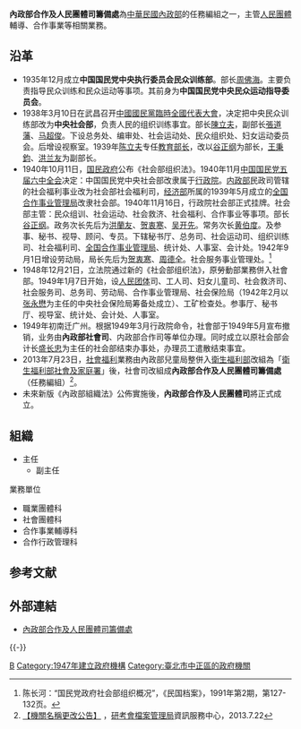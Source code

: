 {{ROC central government reform}}
{{中華民國政府部門基礎資訊
|部門名稱       = 內政部合作及人民團體司籌備處
|外文名稱       = The Cooprative & Civil Associations Preparatory Office
|外文語言       = 英語
|部門標誌       = 
|代表圖像       = 
|代表圖像名稱   = 
|首長職銜       =主任 
|首長姓名       =陳茂春 
|副首長職銜     =副主任 
|副首長姓名     =陳佳容 
|秘書長職銜     = 
|秘書長姓名     = 
|任命者姓名     = 
|成立日期       = 1940年11月
|解散日期       = 
|所屬部門       = [[中華民國內政部|內政部]]
|組織編制       = 
|授權法源        
|員額任期       = 
|員額           = 
|年度預算額     = 
|地址           = 10055[[臺北市|臺北市]][[中正區_(臺北市)|中正區]]徐州路5號
|電話           = 1996
|網站           = [http://group.moi.gov.tw/ group.moi.gov.tw]
|備註           = 
}}
'''內政部合作及人民團體司籌備處'''為[[中華民國內政部|中華民國內政部]]的任務編組之一，主管[[人民團體|人民團體]]輔導、合作事業等相關業務。

== 沿革 ==
*1935年12月成立'''中国国民党中央执行委员会民众训练部'''。部长[[周佛海|周佛海]]。主要负责指导民众训练和民众运动等事项。其前身为'''中国国民党中央民众运动指导委员会'''。
*1938年3月10日在武昌召开[[中國國民黨臨時全國代表大會|中國國民黨臨時全國代表大會]]，决定把中央民众训练部改为'''中央社会部'''，负责人民的组织训练事宜。部长[[陳立夫|陳立夫]]，副部长[[張道藩|張道藩]]、[[马超俊|马超俊]]。下设总务处、编审处、社会运动处、民众组织处、妇女运动委员会。后增设视察室。1939年[[陈立夫|陈立夫]]专任[[中華民國教育部|教育部长]]，改以[[谷正纲|谷正纲]]为部长，[[王秉鈞|王秉鈞]]、[[洪兰友|洪兰友]]为副部长。
*1940年10月11日，[[国民政府|国民政府]]公布《社会部组织法》。1940年11月[[中国国民党五届六中全会|中国国民党五届六中全会]]决定：中国国民党中央社会部改隶属于[[行政院|行政院]]。[[中華民國內政部|内政部]]民政司管辖的社会福利事业改为社会部社会福利司，[[中華民國經濟部|经济部]]所属的1939年5月成立的[[全国合作事业管理局|全国合作事业管理局]]改隶社会部。1940年11月16日，行政院社会部正式挂牌。社会部主管：民众组训、社会运动、社会救济、社会福利、合作事业等事项。部长[[谷正纲|谷正纲]]。政务次长先后为[[洪蘭友|洪蘭友]]、[[贺衷寒|贺衷寒]]、[[吴开先|吴开先]]。常务次长[[黄伯度|黄伯度]]。及参事、秘书、视导、顾问、专员。下辖秘书厅、总务司、社会运动司、组织训练司、社会福利司、[[全国合作事业管理局|全国合作事业管理局]]、统计处、人事室、会计处。1942年9月1日增设劳动局，局长先后为[[贺衷寒|贺衷寒]]、[[周德全|周德全]]。社会服务事业管理处。<ref>陈长河：“国民党政府社会部组织概况”，《民国档案》，1991年第2期，第127-132页。</ref>
*1948年12月21日，立法院通过新的《社会部组织法》，原勞動部業務併入社會部。1949年1月7日开始，设[[人民团体|人民团体]]司、工人司、妇女儿童司、社会救济司、社会服务司、总务司、劳动局、合作事业管理局、社会保险局（1942年2月以[[张永懋|张永懋]]为主任的中央社会保险局筹备处成立）、工矿检查处。参事厅、秘书厅、视导室、统计处、会计处、人事室。
*1949年初南迁广州。根据1949年3月行政院命令，社會部于1949年5月宣布撤销，业务由'''內政部社會司'''、内政部合作司等单位办理。同时成立以原社会部会计长[[盛长忠|盛长忠]]为主任的社会部结束办事处，办理员工遣散结束事宜。
*2013年7月23日，[[社會福利|社會福利]]業務由內政部兒童局整併入[[中華民國衛生福利部|衛生福利部]]改組為「[[衛生福利部社會及家庭署|衛生福利部社會及家庭署]]」後，社會司改組成'''內政部合作及人民團體司籌備處'''（任務編組）<ref>[http://eclient0.moi.gov.tw/main/main.php?menuCode=SHOWSYSMSG 【機關名稱更改公告】] {{Wayback|url=http://eclient0.moi.gov.tw/main/main.php?menuCode=SHOWSYSMSG |date=20131212053210 }}，[[研考會檔案管理局|研考會檔案管理局]]資訊服務中心，2013.7.22</ref>。
*未來新版《內政部組織法》公佈實施後，'''內政部合作及人民團體司'''將正式成立。

== 組織 ==
*主任
**副主任

;業務單位
*職業團體科
*社會團體科
*合作事業輔導科
*合作行政管理科

==参考文献==
{{Reflist}}

==外部連結==
*{{zh-tw}}[https://web.archive.org/web/20131212054744/http://www.moi.gov.tw/group/ 內政部合作及人民團體司籌備處]

{{-}}
{{中華民國內政部}}
[[Category:中華民國內政部|B]]
[[Category:1947年建立政府機構|Category:1947年建立政府機構]]
[[Category:臺北市中正區的政府機關|Category:臺北市中正區的政府機關]]